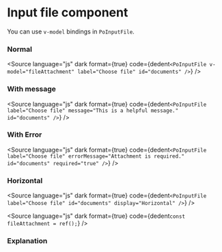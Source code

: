 # Input file component




You can use `v-model` bindings in `PoInputFile`.

### Normal

<Story of={PoInputFileStories.Normal} />

<Source
	language="js"
	dark
	format={true}
	code={dedent`
    <PoInputFile v-model="fileAttachment" label="Choose file" id="documents" />
  `}
/>

### With message

<Story of={PoInputFileStories.WithMessage} />

<Source
	language="js"
	dark
	format={true}
	code={dedent`
    <PoInputFile
        label="Choose file"
        message="This is a helpful message."
        id="documents"
    />
  `}
/>

### With Error

<Story of={PoInputFileStories.ErrorState} />

<Source
	language="js"
	dark
	format={true}
	code={dedent`
    <PoInputFile
        label="Choose file"
        errorMessage="Attachment is required."
        id="documents"
        required="true"
    />
  `}
/>

### Horizontal

<Story of={PoInputFileStories.Horizontal} />

<Source
	language="js"
	dark
	format={true}
	code={dedent`
    <PoInputFile
        label="Choose file"
        id="documents"
        display="Horizontal"
    />
  `}
/>

<Source
	language="js"
	dark
	format={true}
	code={dedent`
    const fileAttachment = ref();
  `}
/>

### Explanation

<ArgTypes of={PoInputFileStories} />
